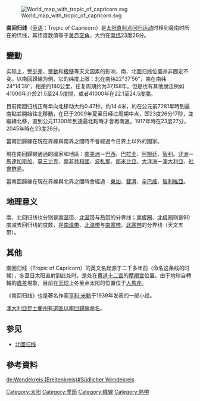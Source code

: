 {{Unreferenced|time=2018-04-14T05:49:54+00:00}}

[[File:World_map_with_tropic_of_capricorn.svg|thumb]]

'''南回归线'''（[[英语|英语]]：Tropic of Capricorn）是[[太阳直射点|太阳直射点]][[回归运动|回归运动]]时移到最南时所在的纬线，其纬度数值等于[[黄赤交角|黄赤交角]]，大约在[[南纬|南纬]]23度26分。

== 變動 ==
实际上，受[[岁差|岁差]]、[[章動|章動]]和[[极移|极移]]等天文因素的影响，南、北回归线位置并非固定不变。以南回歸線为例，它的纬度上限：北在南纬22°37′56″，南在南纬24°14′39″，相差约180公里，往复周期约为37,158年。但是也有其他說法例如41000年介於21.5至24.5度間，或者41000年在22.1至24.5度間。

目前南回归线正每年向北移动大约0.47秒，约14.4米，約在公元前7281年時到最南點並開始往北移動，在已于2009年夏至日经过周期中点，即23度26分17秒，並繼續北移，直到公元11300年到達最北點時才會再南返。1917年時在23度27分，2045年時在23度26分。

當南回歸線在現在界線與南界之間時不會經過今日界上以外的國家。

現在南回歸線通過的國家和地區：[[南美洲|南美洲]]－[[巴西|巴西]]、[[巴拉圭|巴拉圭]]、[[阿根廷|阿根廷]]、[[智利|智利]]。[[非洲|非洲]]－[[馬達加斯加|馬達加斯加]]、[[莫三比克|莫三比克]]、[[南非共和國|南非共和國]]、[[波札那|波札那]]、[[那米比亞|那米比亞]]。[[大洋洲|大洋洲]]－[[澳大利亞|澳大利亞]]、[[社會群島|社會群島]]。

當南回歸線在現在界線與北界之間時會經過：[[東加|東加]]、[[斐濟|斐濟]]、[[辛巴威|辛巴威]]、[[玻利維亞|玻利維亞]]。

== 地理意义 ==
南、北回归线也分别是[[南温带|南温带]]、[[北温带|北温带]]与[[热带|热带]]的分界线；[[南极圈|南极圈]]、[[北极圈|北极圈]]则是90度减去回归线的度数，是[[南温带|南温带]]、[[北温带|北温带]]与[[南寒带|南寒带]]、[[北寒带|北寒带]]的分界线（天文五带）。

== 其他 ==
南回归线（Tropic of Capricorn）的英文名起源于二千多年前（命名这条线的时候），冬至日太阳直射到此处时，是处在[[黄道十二宫|黄道十二宫]]的[[摩羯宫|摩羯宫]]位置。由于地球自轉軸的[[歲差|歲差]]現象，目前在[[天球|天球]]上冬至点太阳的位置位于[[人馬座|人馬座]]。

《南回归线》也是著名作家[[亨利·米勒|亨利·米勒]]于1939年发表的一部小说。

[[澳大利亞|澳大利亞]][[昆士蘭州|昆士蘭州]][[南回歸線_(澳大利亞國會選區)|有選區以南回歸線命名]]。

== 参见 ==
{{Commonscat|Tropic of Capricorn}}
* [[北回归线|北回归线]]

== 參考資料==
{{Reflist|30em}}


{{Geographical coordinates}}
{{Coord|23|26|16|S|0|0|0|W|display=title|type:landmark|name=Prime Meridian}}

[[Category:太阳|Category:太阳]]
[[Category:季節|Category:季節]]
[[Category:緯線|Category:緯線]]
[[Category:熱帶|Category:熱帶]]

[[de:Wendekreis_(Breitenkreis)#Südlicher_Wendekreis|de:Wendekreis (Breitenkreis)#Südlicher Wendekreis]]